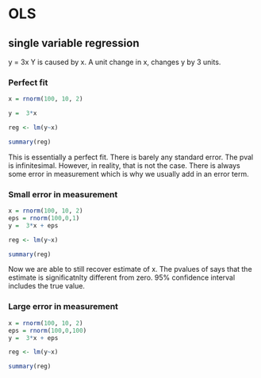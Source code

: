 # OLS {#ols}


## single variable regression

y = 3x
Y is caused by x. A unit change in x, changes y by 3 units.  


### Perfect fit

```r

x = rnorm(100, 10, 2)

y =  3*x

reg <- lm(y~x)

summary(reg)
```


This is essentially a perfect fit. There is barely any standard error. The pval is infinitesimal. However, in reality, that is not the case. There is always some error in measurement which is why we usually add in an error term.


### Small error in measurement
```r

x = rnorm(100, 10, 2)
eps = rnorm(100,0,1)
y =  3*x + eps

reg <- lm(y~x)

summary(reg)
```
Now we are able to still recover estimate of x. The pvalues of  says that the estimate is significatnlty different from zero. 95% confidence interval includes the true value.


### Large error in measurement
```r

x = rnorm(100, 10, 2)
eps = rnorm(100,0,100)
y =  3*x + eps

reg <- lm(y~x)

summary(reg)
```
